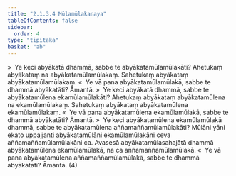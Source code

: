 ```yaml
---
title: "2.1.3.4 Mūlamūlakanaya"
tableOfContents: false
sidebar:
  order: 4
type: "tipitaka"
basket: "ab"
---
```



<DynamicBreadcrumb />

<Division number="83">

<Paragraph number="205">
»  Ye keci abyākatā dhammā, sabbe te abyākatamūlamūlakāti?
</Paragraph>

<Paragraph number="206">
Ahetukaṃ abyākataṃ na abyākatamūlamūlakaṃ. Sahetukaṃ abyākataṃ abyākatamūlamūlakaṃ.
</Paragraph>

<Paragraph number="207">
«  Ye vā pana abyākatamūlamūlakā, sabbe te dhammā abyākatāti? Āmantā.
</Paragraph>

</Division>
<Division number="84">

<Paragraph number="208">
»  Ye keci abyākatā dhammā, sabbe te abyākatamūlena ekamūlamūlakāti?
</Paragraph>

<Paragraph number="209">
Ahetukaṃ abyākataṃ abyākatamūlena na ekamūlamūlakaṃ. Sahetukaṃ abyākataṃ abyākatamūlena ekamūlamūlakaṃ.
</Paragraph>

<Paragraph number="210">
«  Ye vā pana abyākatamūlena ekamūlamūlakā, sabbe te dhammā abyākatāti? Āmantā.
</Paragraph>

</Division>
<Division number="85">

<Paragraph number="211">
»  Ye keci abyākatamūlena ekamūlamūlakā dhammā, sabbe te abyākatamūlena aññamaññamūlamūlakāti?
</Paragraph>

<Paragraph number="212">
Mūlāni yāni ekato uppajjanti abyākatamūlāni ekamūlamūlakāni ceva aññamaññamūlamūlakāni ca. Avasesā abyākatamūlasahajātā dhammā abyākatamūlena ekamūlamūlakā, na ca aññamaññamūlamūlakā.
</Paragraph>

<Paragraph number="213">
«  Ye vā pana abyākatamūlena aññamaññamūlamūlakā, sabbe te dhammā abyākatāti? Āmantā. (4)
</Paragraph>
</Division>